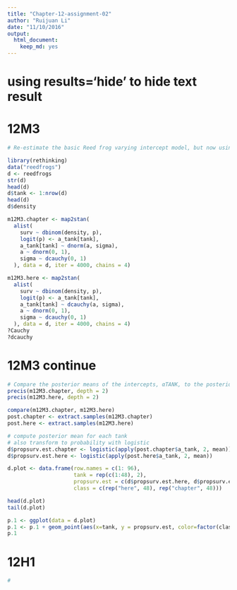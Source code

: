 ```yaml
---
title: "Chapter-12-assignment-02"
author: "Ruijuan Li"
date: "11/10/2016"
output: 
  html_document: 
    keep_md: yes
---
```

# using results='hide' to hide text result 

# 12M3
```r
# Re-estimate the basic Reed frog varying intercept model, but now using a Cauchy distribution in place of the Gaussian distribution for the varying intercepts. 

library(rethinking)
data("reedfrogs")
d <- reedfrogs
str(d)
head(d)
d$tank <- 1:nrow(d)
head(d)
d$density 

m12M3.chapter <- map2stan(
  alist(
    surv ~ dbinom(density, p),
    logit(p) <- a_tank[tank],
    a_tank[tank] ~ dnorm(a, sigma),
    a ~ dnorm(0, 1), 
    sigma ~ dcauchy(0, 1)  
  ), data = d, iter = 4000, chains = 4) 

m12M3.here <- map2stan(
  alist(
    surv ~ dbinom(density, p),
    logit(p) <- a_tank[tank],
    a_tank[tank] ~ dcauchy(a, sigma),
    a ~ dnorm(0, 1), 
    sigma ~ dcauchy(0, 1)  
  ), data = d, iter = 4000, chains = 4)
?Cauchy
?dcauchy
```

# 12M3 continue 
```r
# Compare the posterior means of the intercepts, αTANK, to the posterior means produced in the chapter, using the customary Gaussian prior. Can you explain the pattern of differences? 
precis(m12M3.chapter, depth = 2)
precis(m12M3.here, depth = 2) 

compare(m12M3.chapter, m12M3.here)
post.chapter <- extract.samples(m12M3.chapter)
post.here <- extract.samples(m12M3.here)

# compute posterior mean for each tank 
# also transform to probability with logistic 
d$propsurv.est.chapter <- logistic(apply(post.chapter$a_tank, 2, mean))
d$propsurv.est.here <- logistic(apply(post.here$a_tank, 2, mean))

d.plot <- data.frame(row.names = c(1: 96),
                     tank = rep(c(1:48), 2),
                     propsurv.est = c(d$propsurv.est.here, d$propsurv.est.chapter),
                     class = c(rep("here", 48), rep("chapter", 48)))

head(d.plot)
tail(d.plot)

p.1 <- ggplot(data = d.plot)
p.1 <- p.1 + geom_point(aes(x=tank, y = propsurv.est, color=factor(class)))
p.1

```


# 12H1
```r
# 



```

